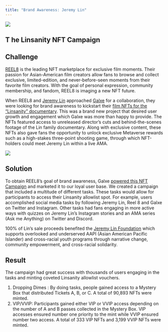 ```yaml
---
title: "Brand Awareness: Jeremy Lin"
---
```


![](/images/case-studies/reel8-case-study-banner-7271e41e9280726adf79a6e0c837d34c.png)

## T he Linsanity NFT Campaign[](#the-linsanity-nft-campaign "Direct link to heading")

## Challenge[](#challenge "Direct link to heading")

[REEL8](https://twitter.com/goreel8) is the leading NFT marketplace for exclusive film moments. Their passion for Asian-American film creators allow fans to browse and collect exclusive, limited-edition, and never-before-seen moments from their favorite film creators. With the goal of personal expression, community membership, and fandom, REEL8 is imaging a new NFT future.

When REEL8 and [Jeremy Lin](https://twitter.com/JLin7) approached [Galxe](https://twitter.com/GalxeHQ) for a collaboration, they were looking for brand awareness to kickstart their [film NFTs for the “Linsanity” documentary](https://blog.galxe.com/introducing-jeremy-lin-nfts-presented-by-reel8-on-project-galaxy-31cb37da7bb4). This was a brand new project that desired user growth and engagement which Galxe was more than happy to provide. The NFTs featured access to unreleased director’s cuts and behind-the-scenes footage of the Lin family documentary. Along with exclusive content, these NFTs also gave fans the opportunity to unlock exclusive Metaverse rewards such as a high-stakes three-point shooting game, through which NFT-holders could meet Jeremy Lin within a live AMA.

![](/images/case-studies/untitled-31--678dde3520ca7668b05149afb02df5b6.png)

## Solution[](#solution "Direct link to heading")

To obtain REEL8’s goal of brand awareness, Galxe [powered this NFT Campaign](https://galxe.com/Reel8/) and marketed it to our loyal user base. We created a campaign that included a multitude of different tasks. These tasks would allow for participants to access their Linsanity allowlist spot. For example, users accomplished social media tasks by following Jeremy Lin, Reel 8 and Galxe on Twitter and Instagram. Other tasks had fans engaging in more active ways with quizzes on Jeremy Lin’s Instagram stories and an AMA series (Ask me Anything) on Twitter and Discord.

100% of Lin’s sale proceeds benefited the [Jeremy Lin Foundation](https://twitter.com/jlinfoundation) which supports overlooked and underserved AAPI (Asian American Pacific Islander) and cross-racial youth programs through narrative change, community empowerment, and cross-racial solidarity.

## Result[](#result "Direct link to heading")

The campaign had great success with thousands of users engaging in the tasks and minting coveted Linsanity allowlist vouchers.

1. Dropping Dimes : By doing tasks, people gained access to a Mystery Box that distributed Tickets A, B, or C. A total of 90,893 NFTs were minted.
2. VIP/VVIP: Participants gained either VIP or VVIP access depending on the number of A and B passes collected in the Mystery Box. VIP accesses ensured number one priority to the mint while VVIP ensured number two access. A total of 333 VIP NFTs and 3,199 VVIP NFTs were minted.